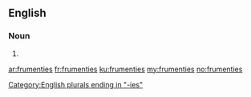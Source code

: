 ==English==

===Noun===
{{head|en}}

# {{plural of|frumenty}}

[[Category:English plurals ending in "-ies"]]

[[ar:frumenties]]
[[fr:frumenties]]
[[ku:frumenties]]
[[my:frumenties]]
[[no:frumenties]]